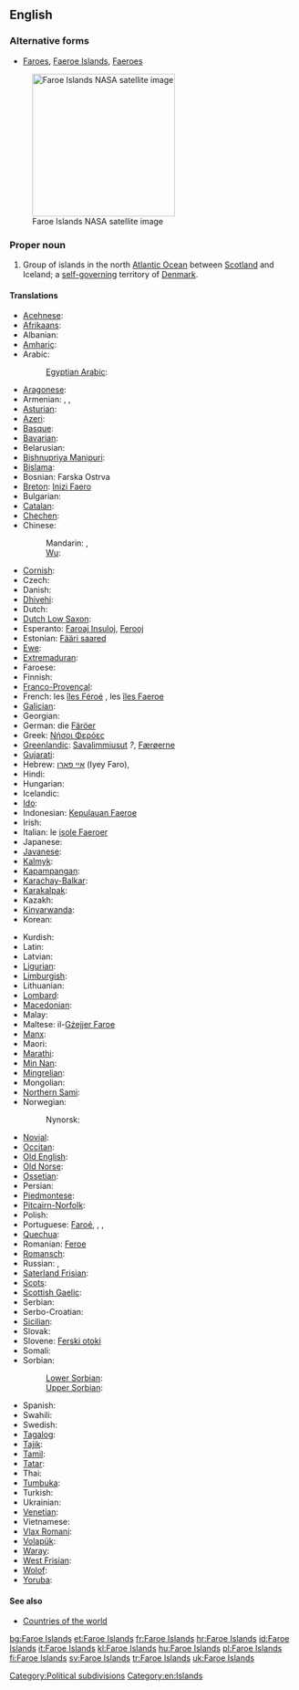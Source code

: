 ==English==

===Alternative forms===
* [[Faroes]], [[Faeroe Islands]], [[Faeroes]]

{{wikipedia}}
[[File:Faroes030417-nasa(2).jpg|thumb|250px|upright|Faroe Islands NASA satellite image]]

===Proper noun===
{{en-proper noun}}

# Group of islands in the north [[Atlantic Ocean]] between [[Scotland]] and Iceland; a [[self-governing]] territory of [[Denmark]].

====Translations====
{{trans-top|group of islands between Scotland and Iceland}}
* [[Acehnese]]: {{tø|ace|Pulo-pulo Faroe}}
* [[Afrikaans]]: {{t|af|Faroëreilande}}
* Albanian: {{t|sq|Ishujt Faroe}}
* [[Amharic]]: {{t|am|ፋሮ ደሴቶች|sc=Ethi}}
* Arabic: {{t|ar|جزر فارو|f|p|tr=juzur faaruu}}
*: [[Egyptian Arabic]]: {{tø|arz|جزر فارو|sc=Arab}}
* [[Aragonese]]: {{t|an|Islas Feroe|f|p}}
* Armenian: {{t-|hy|Ֆարերներ|tr=Fareryan kłziner|p}}, {{qualifier|the islands}} {{t-|hy|Ֆարերյան կղզիներ|tr=Fareryan kłziner|p}}, {{qualifier|the country}} {{t-|hy|Ֆարերյան կղզիներ|alt=Ֆարերյան Կղզիներ|tr=Fareryan Kłziner|p}}
* [[Asturian]]: {{t|ast|Islles Feroe|f|p}}
* [[Azeri]]: {{t|az|Farer adaları}}
* [[Basque]]: {{t|eu|Faroeak}}
* [[Bavarian]]: {{tø|bar|Färöer|p}}
* Belarusian: {{t|be|Фарэрскія астравы|m|p|sc=Cyrl}}
* [[Bishnupriya Manipuri]]: {{tø|bpy|ফারো দ্বীপমালা}}
* [[Bislama]]: {{t|bi|Faroe aelan}}
* Bosnian: Farska Ostrva {{n|p}}
* [[Breton]]: [[Inizi Faero]]
* Bulgarian: {{t|bg|Ферьорски острови|m|p|sc=Cyrl}}
* [[Catalan]]: {{t|ca|illes Fèroe|f|p}}
* [[Chechen]]: {{tø|ce|Фарерийн гІайренаш}}
* Chinese:
*: Mandarin: {{t|cmn|法羅群島|sc=Hani}}, {{t|cmn|法罗群岛|tr=Fǎluō qúndǎo|sc=Hani}}
*: [[Wu]]: {{tø|wuu|法罗群岛|sc=Hans}}
* [[Cornish]]: {{t|kw|Ynysow Faroe}}
* Czech: {{t+|cs|Faerské ostrovy|m|p}}
* Danish: {{t+|da|Færøerne}}
* [[Dhivehi]]: {{t|dv|ފަރޮއޭ ޖަޒީރާ|sc=Thaa}}
* Dutch: {{t+|nl|Faeröer}}
* [[Dutch Low Saxon]]: {{tø|nds-nl|Faeröer}}
* Esperanto: [[Faroaj Insuloj]], [[Ferooj]]
* Estonian: [[Fääri saared]]
* [[Ewe]]: {{tø|ee|Faroe Islands}}
* [[Extremaduran]]: {{tø|ext|Islas Feroes}}
* Faroese: {{t+|fo|Føroyar|f|p|xs=Faroese}}
* Finnish: {{t+|fi|Färsaaret}}
* [[Franco-Provençal]]: {{tø|frp|Iles Fèroè}}
* French: les [[îles Féroé]] {{f|p}}, les [[îles Faeroe]] {{f|p}}
* [[Galician]]: {{t|gl|Illas Feroe|f|p}}
* Georgian: {{t|ka|ფარერის კუნძულები|sc=Geor}}
* German: die [[Färöer]]
* Greek: [[Νήσοι Φερόες]] {{n|p}}
* [[Greenlandic]]: [[Savalimmiusut]] ''?'', [[Færøerne]]
* [[Gujarati]]: {{t|gu|ફરો દ્વિપ|sc=Gujr}}
* Hebrew: [[איי פארו]] (Iyey Faro), {{t|he|איי פארו|tr=Iyey Faro}}
* Hindi: {{t|hi|फ़रो द्वीपसमूह|sc=Deva}}
* Hungarian: {{t|hu|Feröer-szigetek|p}}
* Icelandic: {{t+|is|Færeyjar|f|p}}
* [[Ido]]: {{t|io|Faero}}
* Indonesian: [[Kepulauan Faeroe]]
* Irish: {{t|ga|Oileáin Fharó}}
* Italian: le [[isole Faeroer]] {{f|p}}
* Japanese: {{t|ja|フェロー諸島|tr=Ferō-shotō}}
* [[Javanese]]: {{t|jv|Kapuloan Faroe}}
* [[Kalmyk]]: {{tø|xal|Форойсин Арлс}}
* [[Kapampangan]]: {{tø|pam|Pulung Faroe}}
* [[Karachay-Balkar]]: {{tø|krc|Фарер айрымканла|sc=Cyrl}}
* [[Karakalpak]]: {{tø|kaa|Farer atawları}}
* Kazakh: {{t|kk|Фарер аралдары|sc=Cyrl}}
* [[Kinyarwanda]]: {{t|rw|Ibirwa bya Farowe}}
* Korean: {{t|ko|파로에 군도|tr=Paro-e gundo}}
{{trans-mid}}
* Kurdish: {{t|ku|Giravên Feroe|sc=ku-Arab}}
* Latin: {{t|la|Insulae Faeroae}}
* Latvian: {{t|lv|Fēru Salas|xs=Latvian}}
* [[Ligurian]]: {{tø|lij|Isoe Farœ}}
* [[Limburgish]]: {{t|li|Faeröer}}
* Lithuanian: {{t|lt|Farerai}}
* [[Lombard]]: {{tø|lmo|Faroe}}
* [[Macedonian]]: {{t|mk|Фарски Острови|m|p|tr=Fárski Óstrovi}}
* Malay: {{t|ms|Kepulauan Faroe}}
* Maltese: il-[[Gżejjer Faroe]]
* [[Manx]]: {{t|gv|Ellanyn ny Geyrragh}}
* Maori: {{t|mi|Moutere Faroe}}
* [[Marathi]]: {{t|mr|फेरो द्वीपसमूह|sc=Deva}}
* [[Min Nan]]: {{t|zh-min-nan|Mî-iûⁿ Kûn-tó}}
* [[Mingrelian]]: {{tø|xmf|ფარერიშ კოკეფი}}
* Mongolian: {{t|mn|Фарерын арлууд|sc=Cyrl}}
* [[Northern Sami]]: {{tø|se|Fearsullot}}
* Norwegian: {{t|no|Færøyene}}
*: Nynorsk: {{t|nn|Færøyane|f|p}}
* [[Novial]]: {{tø|nov|Faro Isles}}
* [[Occitan]]: {{t|oc|Illas Feròe|f|p}}
* [[Old English]]: {{t|ang|Faroisca Iega|alt=Faroisca Īega}}
* [[Old Norse]]: {{tø|non|Færeyjar|f|p}}
* [[Ossetian]]: {{tø|os|Фареры сакъадæхтæ|sc=Cyrl}}
* Persian: {{t|fa|فارو|sc=fa-Arab}}
* [[Piedmontese]]: {{tø|pms|Faròe|f|p}}
* [[Pitcairn-Norfolk]]: {{tø|pih|Faaro Ailen}}
* Polish: {{t+|pl|Wyspy Owcze|f|p}}
* Portuguese: [[Faroé]], {{t|pt|Ilhas Feroé|f|p}}, {{t|pt|Ilhas Faroé|f|p}}, {{t|pt|Ilhas Feroe|f|p}}
* [[Quechua]]: {{t|qu|Pharuy}}
* Romanian: [[Feroe]]
* [[Romansch]]: {{t|rm|Inslas Feroe|f|p}}
* Russian: {{t-|ru|Фарерские острова|m|p|tr=Farérskije ostrová}}, {{t|ru|Фареры|p|sc=Cyrl}}
* [[Saterland Frisian]]: {{tø|stq|Färöer}}
* [[Scots]]: {{tø|sco|Faroe Islands}}
* [[Scottish Gaelic]]: {{t-|gd|Eileanan Fàro|m|p|alt=na h-Eileanan Fàro|xs=Scottish Gaelic}}
* Serbian: {{t|sr|Фарска Острва|m|p|sc=Cyrl}}
* Serbo-Croatian: {{t|sh|Farski otoci|m|p}}
* [[Sicilian]]: {{t|scn|Ìsuli Fær Øer}}
* Slovak: {{t-|sk|Faerské ostrovy|m|p}}
* Slovene: [[Ferski otoki]] {{m|p}}
* Somali: {{t|so|Jasiiradaha Feroe}}
* Sorbian:
*: [[Lower Sorbian]]: {{tø|dsb|Färöje}}
*: [[Upper Sorbian]]: {{t|hsb|Färöje}}
* Spanish: {{t+|es|Islas Feroe|f|p}}
* Swahili: {{t|sw|Visiwa vya Faroe}}
* Swedish: {{t+|sv|Färöarna}}
* [[Tagalog]]: {{t|tl|Kapuluang Peroe}}
* [[Tajik]]: {{t|tg|Ҷазираҳои Фаро|sc=Cyrl}}
* [[Tamil]]: {{t|ta|பரோயே தீவுகள்|sc=Taml}}
* [[Tatar]]: {{t|tt|Фарер утраулары|sc=Cyrl}}
* Thai: {{t|th|หมู่เกาะแฟโร|sc=Thai}}
* [[Tumbuka]]: {{tø|tum|Vilumba vya Faroe}}
* Turkish: {{t+|tr|Faroe Adaları}}
* Ukrainian: {{t|uk|Фарерські острови|m|p|sc=Cyrl}}
* [[Venetian]]: {{tø|vec|Ixołe Fær Øer|f|p}}
* Vietnamese: {{t|vi|Quần đảo Faroe}}
* [[Vlax Romani]]: {{tø|rmy|Dvipa Faroe}}
* [[Volapük]]: {{t|vo|Färövuäns}}
* [[Waray]]: {{tø|war|Kapuropud-an Feroe}}
* [[West Frisian]]: {{t|fy|Faeröer}}
* [[Wolof]]: {{t|wo|Duni Faarow}}
* [[Yoruba]]: {{t|yo|Àwọn Erékùṣù Fàróè}}
{{trans-bottom}}

====See also====
* [[Appendix:Countries of the world|Countries of the world]]

[[Category:Political subdivisions]]
[[Category:en:Islands]]

[[bg:Faroe Islands]]
[[et:Faroe Islands]]
[[fr:Faroe Islands]]
[[hr:Faroe Islands]]
[[id:Faroe Islands]]
[[it:Faroe Islands]]
[[kl:Faroe Islands]]
[[hu:Faroe Islands]]
[[pl:Faroe Islands]]
[[fi:Faroe Islands]]
[[sv:Faroe Islands]]
[[tr:Faroe Islands]]
[[uk:Faroe Islands]]